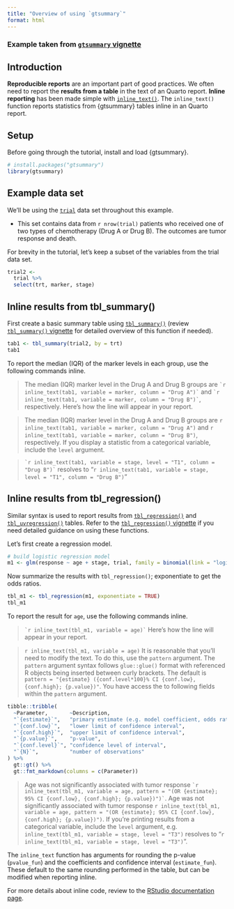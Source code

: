 ```yaml
---
title: "Overview of using `gtsummary`"
format: html
---
```


### Example taken from [`gtsummary` vignette](http://www.danieldsjoberg.com/gtsummary/articles/inline_text.html)

## Introduction

**Reproducible reports** are an important part of good practices. We
often need to report the **results from a table** in the text of an
Quarto report. **Inline reporting** has been made simple with
[`inline_text()`](http://www.danieldsjoberg.com/gtsummary/reference/inline_text.tbl_summary.html).
The `inline_text()` function reports statistics from {gtsummary} tables
inline in an Quarto report.

## Setup

Before going through the tutorial, install and load {gtsummary}.

```r
# install.packages("gtsummary")
library(gtsummary)
```

## Example data set

We'll be using the
[`trial`](http://www.danieldsjoberg.com/gtsummary/reference/trial.html)
data set throughout this example.

-   This set contains data from `r nrow(trial)` patients who received
    one of two types of chemotherapy (Drug A or Drug B). The outcomes
    are tumor response and death.

For brevity in the tutorial, let's keep a subset of the variables from
the trial data set.

```r
trial2 <-
  trial %>%
  select(trt, marker, stage)
```

## Inline results from tbl_summary() {#inline_text_tbl_summary}

First create a basic summary table using
[`tbl_summary()`](http://www.danieldsjoberg.com/gtsummary/reference/tbl_summary.html)
(review [`tbl_summary()`
vignette](http://www.danieldsjoberg.com/gtsummary/articles/tbl_summary.html)
for detailed overview of this function if needed).

```r
tab1 <- tbl_summary(trial2, by = trt)
tab1
```

To report the median (IQR) of the marker levels in each group, use the
following commands inline.

> The median (IQR) marker level in the Drug A and Drug B groups are
> `` `r inline_text(tab1, variable = marker, column = "Drug A")` `` and
> `` `r inline_text(tab1, variable = marker, column = "Drug B")` ``,
> respectively. Here's how the line will appear in your report.

> The median (IQR) marker level in the Drug A and Drug B groups are
> `r inline_text(tab1, variable = marker, column = "Drug A")` and
> `r inline_text(tab1, variable = marker, column = "Drug B")`,
> respectively. If you display a statistic from a categorical variable,
> include the `level` argument.

> `` `r inline_text(tab1, variable = stage, level = "T1", column = "Drug B")` ``
> resolves to
> "`r inline_text(tab1, variable = stage, level = "T1", column = "Drug B")`"

## Inline results from tbl_regression() {#inline_text_tbl_regression}

Similar syntax is used to report results from
[`tbl_regression()`](http://www.danieldsjoberg.com/gtsummary/reference/tbl_regression.html)
and
[`tbl_uvregression()`](http://www.danieldsjoberg.com/gtsummary/reference/tbl_uvregression.html)
tables. Refer to the [`tbl_regression()`
vignette](http://www.danieldsjoberg.com/gtsummary/articles/tbl_regression.html)
if you need detailed guidance on using these functions.

Let's first create a regression model.

```r
# build logistic regression model
m1 <- glm(response ~ age + stage, trial, family = binomial(link = "logit"))
```

Now summarize the results with `tbl_regression()`; exponentiate to get
the odds ratios.

```r
tbl_m1 <- tbl_regression(m1, exponentiate = TRUE)
tbl_m1
```

To report the result for `age`, use the following commands inline.

> `` `r inline_text(tbl_m1, variable = age)` `` Here's how the line will
> appear in your report.

> `r inline_text(tbl_m1, variable = age)` It is reasonable that you'll
> need to modify the text. To do this, use the `pattern` argument. The
> `pattern` argument syntax follows `glue::glue()` format with
> referenced R objects being inserted between curly brackets. The
> default is
> `pattern = "{estimate} ({conf.level*100}% CI {conf.low}, {conf.high}; {p.value})"`.
> You have access the to following fields within the `pattern` argument.

```r
tibble::tribble(
  ~Parameter,       ~Description,
  "`{estimate}`",   "primary estimate (e.g. model coefficient, odds ratio)",
  "`{conf.low}`",   "lower limit of confidence interval",
  "`{conf.high}`",  "upper limit of confidence interval",
  "`{p.value}`",    "p-value",
  "`{conf.level}`", "confidence level of interval",
  "`{N}`",          "number of observations"  
) %>%
  gt::gt() %>%
  gt::fmt_markdown(columns = c(Parameter))
```

> Age was not significantly associated with tumor response
> `` `r inline_text(tbl_m1, variable = age, pattern = "(OR {estimate}; 95% CI {conf.low}, {conf.high}; {p.value})")` ``.
> Age was not significantly associated with tumor response
> `r inline_text(tbl_m1, variable = age, pattern = "(OR {estimate}; 95% CI {conf.low}, {conf.high}; {p.value})")`.
> If you're printing results from a categorical variable, include the
> `level` argument, e.g.
> `inline_text(tbl_m1, variable = stage, level = "T3")` resolves to
> "`r inline_text(tbl_m1, variable = stage, level = "T3")`".

The `inline_text` function has arguments for rounding the p-value
(`pvalue_fun`) and the coefficients and confidence interval
(`estimate_fun`). These default to the same rounding performed in the
table, but can be modified when reporting inline.

For more details about inline code, review to the [RStudio documentation
page](https://rmarkdown.rstudio.com/lesson-4.html).
